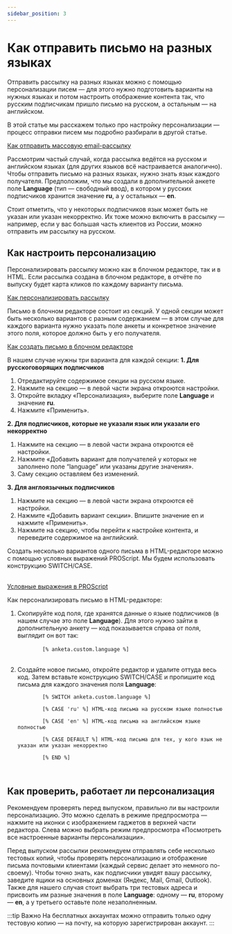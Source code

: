 ```yaml
---
sidebar_position: 3
---
```


# Как отправить письмо на разных языках

Отправить рассылку на разных языках можно с помощью персонализации писем — для этого нужно подготовить варианты на нужных языках и потом настроить отображение контента так, что русским подписчикам пришло письмо на русском, а остальным — на английском.

В этой статье мы расскажем только про настройку персонализации — процесс отправки писем мы подробно разбирали в другой статье.

[Как отправить массовую email-рассылку](/docs/email-campaigns/create-your-campaign/how-to-send-email-campaign.md) <br/>

Рассмотрим частый случай, когда рассылка ведётся на русском и английском языках (для других языков всё настраивается аналогично). Чтобы отправить письмо на разных языках, нужно знать язык каждого получателя. Предположим, что мы создали в дополнительной анкете поле **Language** (тип — свободный ввод), в котором у русских подписчиков хранится значение **ru**, а у остальных — **en**.

Стоит отметить, что у некоторых подписчиков язык может быть не указан или указан некорректно. Их тоже можно включить в рассылку — например, если у вас большая часть клиентов из России, можно отправить им рассылку на русском.

## Как настроить персонализацию
Персонализировать рассылку можно как в блочном редакторе, так и в HTML. Если рассылка создана в блочном редакторе, в отчёте по выпуску будет карта кликов по каждому варианту письма.

[Как персонализировать рассылку](./how-to-personalize-campaign.md)

<Tabs>
<TabItem value="key1" label="В блочном редакторе" default>

Письмо в блочном редакторе состоит из секций. У одной секции может быть несколько вариантов с разным содержанием — в этом случае для каждого варианта нужно указать поле анкеты и конкретное значение этого поля, которое должно быть у его получателя. <br/>

[Как создать письмо в блочном редакторе](../create-your-campaign/drag-and-drop-editor.md) <br/>

В нашем случае нужны три варианта для каждой секции:
<b> 1. Для русскоговорящих подписчиков </b>
<ol>
    <li>
        Отредактируйте содержимое секции на русском языке.
    </li>
    <li>
        Нажмите на секцию — в левой части экрана откроются настройки.
    </li>
    <li>
        Откройте вкладку «Персонализация», выберите поле <b>Language</b> и значение <b>ru</b>.
    </li>
    <li>
        Нажмите «Применить».
    </li>
</ol>
<b> 2. Для подписчиков, которые не указали язык или указали его некорректно </b>
<ol>
    <li>
        Нажмите на секцию — в левой части экрана откроются её настройки.
    </li>
    <li>
        Нажмите «Добавить вариант для получателей у которых не заполнено поле “language” или указаны другие значения».
    </li>
    <li>
        Саму секцию оставляем без изменений.
    </li>
</ol>
<b> 3. Для англоязычных подписчиков </b>
<ol>
    <li>
        Нажмите на секцию — в левой части экрана откроются её настройки.
    </li>
    <li>
        Нажмите «Добавить вариант секции». Впишите значение en и нажмите «Применить».
    </li>
    <li>
        Нажмите на секцию, чтобы перейти к настройке контента, и переведите содержимое на английский.
    </li>
</ol>

</TabItem>
<TabItem value="key2" label="В HTML-редакторе">
Создать несколько вариантов одного письма в HTML-редакторе можно с помощью условных выражений PROScript. Мы будем использовать конструкцию SWITCH/CASE.<br/>
<br/>

[Условные выражения в PROScript](/docs/proscript/conditionals.md)

Как персонализировать письмо в HTML-редакторе:
<ol>
    <li>
        Скопируйте код поля, где хранятся данные о языке подписчиков (в нашем случае это поле <b>Language</b>). Для этого нужно зайти в дополнительную анкету — код показывается справа от поля, выглядит он вот так:<br/>
        <code>
        [% anketa.custom.language %]
        </code>
    </li>
    <br/>
    <li>
        Создайте новое письмо, откройте редактор и удалите оттуда весь код. Затем вставьте конструкцию SWITCH/CASE и пропишите код письма для каждого значения поля <b>Language</b>:
    </li>
    <code>
        [% SWITCH anketa.custom.language %]<br/>
        [% CASE 'ru' %] HTML-код письма на русском языке полностью<br/>
        [% CASE 'en' %] HTML-код письма на английском языке полностью<br/>
        [% CASE DEFAULT %] HTML-код письма для тех, у кого язык не указан или указан некорректно<br/>
        [% END %]<br/>
    </code>
</ol>

</TabItem>
</Tabs>

## Как проверить, работает ли персонализация
Рекомендуем проверять перед выпуском, правильно ли вы настроили персонализацию. Это можно сделать в режиме предпросмотра — нажмите на иконки с изображением гаджетов в верхней части редактора. Слева можно выбрать режим предпросмотра «Посмотреть все настроенные варианты персонализации».

Перед выпуском рассылки рекомендуем отправлять себе несколько тестовых копий, чтобы проверять персонализацию и отображение письма почтовыми клиентами (каждый сервис делает это немного по-своему). Чтобы точно знать, как подписчики увидят вашу рассылку, заведите ящики на основных доменах (Яндекс, Mail, Gmail, Outlook). Также для нашего случая стоит выбрать три тестовых адреса и присвоить им разные значения в поле **Language**: одному — **ru**, второму — **en**, а у третьего оставьте поле незаполненным.

:::tip Важно
На бесплатных аккаунтах можно отправить только одну тестовую копию — на почту, на которую зарегистрирован аккаунт.
:::